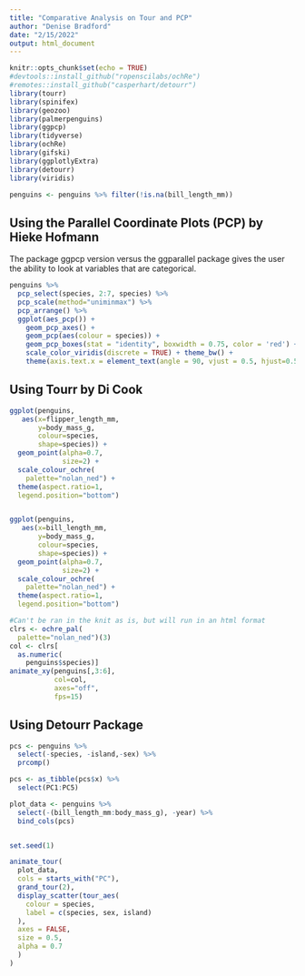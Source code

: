 ```yaml
---
title: "Comparative Analysis on Tour and PCP"
author: "Denise Bradford"
date: "2/15/2022"
output: html_document
---
```


```r
knitr::opts_chunk$set(echo = TRUE)
#devtools::install_github("ropenscilabs/ochRe")
#remotes::install_github("casperhart/detourr")
library(tourr)
library(spinifex)
library(geozoo)
library(palmerpenguins)
library(ggpcp)
library(tidyverse)
library(ochRe)
library(gifski)
library(ggplotlyExtra)
library(detourr)
library(viridis)

penguins <- penguins %>% filter(!is.na(bill_length_mm))

```

## Using the Parallel Coordinate Plots (PCP) by Hieke Hofmann

The package ggpcp version versus the ggparallel package gives the user the ability to look at variables that are categorical. 

\begin{itemize}
\item{Pros}
  \begin{itemize}
  \item{High Dimensional Data Visualization}
  \item{Linear Dependences are easy to perceive trends}
  \item{Axes order can be changed to check out trends between two axes}
  \end{itemize}
\item{Cons}
  \begin{itemize}
  \item{Overlaying of data lines for common data values}
  \item{Level of clutter present in the visualization}
  \end{itemize}
\end{itemize}


```r
penguins %>%
  pcp_select(species, 2:7, species) %>%
  pcp_scale(method="uniminmax") %>%
  pcp_arrange() %>%
  ggplot(aes_pcp()) + 
    geom_pcp_axes() + 
    geom_pcp(aes(colour = species)) + 
    geom_pcp_boxes(stat = "identity", boxwidth = 0.75, color = 'red') +
    scale_color_viridis(discrete = TRUE) + theme_bw() +
    theme(axis.text.x = element_text(angle = 90, vjust = 0.5, hjust=0.5))

```

## Using Tourr by Di Cook 
\begin{itemize}
\item{}
\item{}
\end{itemize}
```r
ggplot(penguins, 
   aes(x=flipper_length_mm, 
       y=body_mass_g,
       colour=species,
       shape=species)) +
  geom_point(alpha=0.7, 
             size=2) +
  scale_colour_ochre(
    palette="nolan_ned") + 
  theme(aspect.ratio=1,
  legend.position="bottom")


ggplot(penguins, 
   aes(x=bill_length_mm, 
       y=body_mass_g,
       colour=species,
       shape=species)) +
  geom_point(alpha=0.7, 
             size=2) +
  scale_colour_ochre(
    palette="nolan_ned") + 
  theme(aspect.ratio=1,
  legend.position="bottom")

#Can't be ran in the knit as is, but will run in an html format
clrs <- ochre_pal(
  palette="nolan_ned")(3)
col <- clrs[
  as.numeric(
    penguins$species)]
animate_xy(penguins[,3:6], 
           col=col, 
           axes="off", 
           fps=15)
```

## Using Detourr Package

```r

pcs <- penguins %>%
  select(-species, -island,-sex) %>%
  prcomp()

pcs <- as_tibble(pcs$x) %>%
  select(PC1:PC5)

plot_data <- penguins %>%
  select(-(bill_length_mm:body_mass_g), -year) %>%
  bind_cols(pcs)


set.seed(1)

animate_tour(
  plot_data,
  cols = starts_with("PC"),
  grand_tour(2),
  display_scatter(tour_aes(
    colour = species,
    label = c(species, sex, island)
  ),
  axes = FALSE,
  size = 0.5,
  alpha = 0.7
  )
)

```

